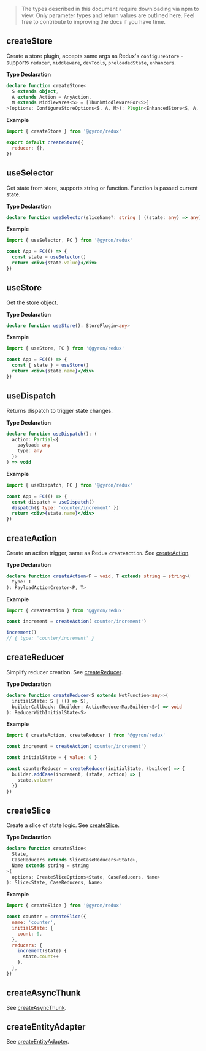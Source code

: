> The types described in this document require downloading via npm to view. Only parameter types and return values are outlined here. Feel free to contribute to improving the docs if you have time.

## createStore

Create a store plugin, accepts same args as Redux's `configureStore` - supports `reducer`, `middleware`, `devTools`, `preloadedState`, `enhancers`.

**Type Declaration**

```ts
declare function createStore<
  S extends object,
  A extends Action = AnyAction,
  M extends Middlewares<S> = [ThunkMiddlewareFor<S>]
>(options: ConfigureStoreOptions<S, A, M>): Plugin<EnhancedStore<S, A, M>>
```

**Example**

```jsx 
import { createStore } from '@gyron/redux'

export default createStore({
  reducer: {}, 
})
```

## useSelector

Get state from store, supports string or function. Function is passed current state.

**Type Declaration** 

```ts
declare function useSelector(sliceName?: string | ((state: any) => any)): any
```

**Example**

```jsx
import { useSelector, FC } from '@gyron/redux'

const App = FC(() => {
  const state = useSelector()
  return <div>{state.value}</div> 
})
```

## useStore

Get the store object.

**Type Declaration**

```ts
declare function useStore(): StorePlugin<any> 
```

**Example**

```jsx
import { useStore, FC } from '@gyron/redux'

const App = FC(() => {
  const { state } = useStore()
  return <div>{state.name}</div>
})
```

## useDispatch

Returns dispatch to trigger state changes. 

**Type Declaration**

```ts
declare function useDispatch(): (
  action: Partial<{
    payload: any
    type: any 
  }>
) => void
```

**Example**

```jsx 
import { useDispatch, FC } from '@gyron/redux'

const App = FC(() => {
  const dispatch = useDispatch()
  dispatch({ type: 'counter/increment' })
  return <div>{state.name}</div> 
})
```

## createAction

Create an action trigger, same as Redux `createAction`. See [createAction](https://redux-toolkit.js.org/api/createAction).

**Type Declaration**

```ts
declare function createAction<P = void, T extends string = string>(
  type: T
): PayloadActionCreator<P, T>
```

**Example**

```jsx
import { createAction } from '@gyron/redux'

const increment = createAction('counter/increment')

increment() 
// { type: 'counter/increment' }
```

## createReducer

Simplify reducer creation. See [createReducer](https://redux-toolkit.js.org/api/createReducer).

**Type Declaration**

```ts  
declare function createReducer<S extends NotFunction<any>>(
  initialState: S | (() => S),
  builderCallback: (builder: ActionReducerMapBuilder<S>) => void
): ReducerWithInitialState<S>
```

**Example**

```jsx
import { createAction, createReducer } from '@gyron/redux'

const increment = createAction('counter/increment')

const initialState = { value: 0 }

const counterReducer = createReducer(initialState, (builder) => {
  builder.addCase(increment, (state, action) => {
    state.value++  
  })
})
```

## createSlice

Create a slice of state logic. See [createSlice](https://redux-toolkit.js.org/api/createSlice).

**Type Declaration**

```ts
declare function createSlice<
  State,
  CaseReducers extends SliceCaseReducers<State>,
  Name extends string = string
>(
  options: CreateSliceOptions<State, CaseReducers, Name>
): Slice<State, CaseReducers, Name>
```

**Example** 

```jsx
import { createSlice } from '@gyron/redux'

const counter = createSlice({
  name: 'counter',
  initialState: {
    count: 0,
  },
  reducers: {
    increment(state) {
      state.count++
    },
  },
})
```

## createAsyncThunk

See [createAsyncThunk](https://redux-toolkit.js.org/api/createAsyncThunk).

## createEntityAdapter

See [createEntityAdapter](https://redux-toolkit.js.org/api/createEntityAdapter).
